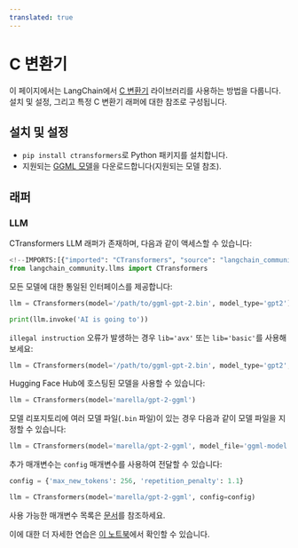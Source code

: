 ```yaml
---
translated: true
---
```


# C 변환기

이 페이지에서는 LangChain에서 [C 변환기](https://github.com/marella/ctransformers) 라이브러리를 사용하는 방법을 다룹니다.
설치 및 설정, 그리고 특정 C 변환기 래퍼에 대한 참조로 구성됩니다.

## 설치 및 설정

- `pip install ctransformers`로 Python 패키지를 설치합니다.
- 지원되는 [GGML 모델](https://huggingface.co/TheBloke)을 다운로드합니다(지원되는 모델 참조).

## 래퍼

### LLM

CTransformers LLM 래퍼가 존재하며, 다음과 같이 액세스할 수 있습니다:

```python
<!--IMPORTS:[{"imported": "CTransformers", "source": "langchain_community.llms", "docs": "https://api.python.langchain.com/en/latest/llms/langchain_community.llms.ctransformers.CTransformers.html", "title": "C Transformers"}]-->
from langchain_community.llms import CTransformers
```

모든 모델에 대한 통일된 인터페이스를 제공합니다:

```python
llm = CTransformers(model='/path/to/ggml-gpt-2.bin', model_type='gpt2')

print(llm.invoke('AI is going to'))
```

`illegal instruction` 오류가 발생하는 경우 `lib='avx'` 또는 `lib='basic'`를 사용해 보세요:

```py
llm = CTransformers(model='/path/to/ggml-gpt-2.bin', model_type='gpt2', lib='avx')
```

Hugging Face Hub에 호스팅된 모델을 사용할 수 있습니다:

```py
llm = CTransformers(model='marella/gpt-2-ggml')
```

모델 리포지토리에 여러 모델 파일(`.bin` 파일)이 있는 경우 다음과 같이 모델 파일을 지정할 수 있습니다:

```py
llm = CTransformers(model='marella/gpt-2-ggml', model_file='ggml-model.bin')
```

추가 매개변수는 `config` 매개변수를 사용하여 전달할 수 있습니다:

```py
config = {'max_new_tokens': 256, 'repetition_penalty': 1.1}

llm = CTransformers(model='marella/gpt-2-ggml', config=config)
```

사용 가능한 매개변수 목록은 [문서](https://github.com/marella/ctransformers#config)를 참조하세요.

이에 대한 더 자세한 연습은 [이 노트북](/docs/integrations/llms/ctransformers)에서 확인할 수 있습니다.
